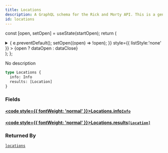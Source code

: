 ```yaml
---
title: Locations
description: A GraphQL schema for the Rick and Morty API. This is a generated file.
id: locations
---
```






const [open, setOpen] = useState(startOpen);
return (
<details {...(open ? { open: true } : {})} className="details" style={{ border:'none', boxShadow:'none', background:'var(--ifm-background-color)' }}>
<summary
onClick={(e) => {
e.preventDefault();
setOpen((open) => !open);
}}
style={{ listStyle:'none' }} >
{open ? dataOpen : dataClose}
</summary>
{open && children}
</details>
);
};

No description

```graphql
type Locations {
  info: Info
  results: [Location]
}
```

### Fields

#### [<code style={{ fontWeight: 'normal' }}>Locations.<b>info</b></code>](#)<Bullet />[`Info`](/docs/graphql/rickandmorty/objects/info.mdx) <Badge class="badge badge--secondary" text="object"/>

#### [<code style={{ fontWeight: 'normal' }}>Locations.<b>results</b></code>](#)<Bullet />[`[Location]`](/docs/graphql/rickandmorty/objects/location.mdx) <Badge class="badge badge--secondary" text="list"/> <Badge class="badge badge--secondary" text="object"/>

### Returned By

[`locations`](/docs/graphql/rickandmorty/queries/locations.mdx) <Badge class="badge badge--secondary" text="query"/>
